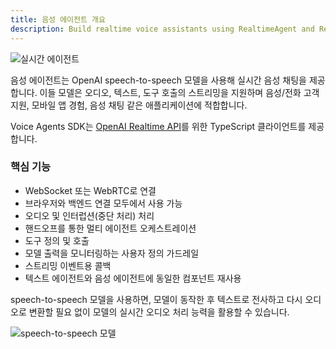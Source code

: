 ```yaml
---
title: 음성 에이전트 개요
description: Build realtime voice assistants using RealtimeAgent and RealtimeSession
---
```



![실시간 에이전트](https://cdn.openai.com/API/docs/images/diagram-speech-to-speech.png)

음성 에이전트는 OpenAI speech-to-speech 모델을 사용해 실시간 음성 채팅을 제공합니다. 이들 모델은 오디오, 텍스트, 도구 호출의 스트리밍을 지원하며 음성/전화 고객 지원, 모바일 앱 경험, 음성 채팅 같은 애플리케이션에 적합합니다.

Voice Agents SDK는 [OpenAI Realtime API](https://platform.openai.com/docs/guides/realtime)를 위한 TypeScript 클라이언트를 제공합니다.

<LinkCard
  title="빠른 시작"
  href="/openai-agents-js/ko/guides/voice-agents/quickstart"
  description="단 몇 분 만에 OpenAI Agents SDK로 첫 실시간 음성 어시스턴트를 구축하세요."
/>

### 핵심 기능

- WebSocket 또는 WebRTC로 연결
- 브라우저와 백엔드 연결 모두에서 사용 가능
- 오디오 및 인터럽션(중단 처리) 처리
- 핸드오프를 통한 멀티 에이전트 오케스트레이션
- 도구 정의 및 호출
- 모델 출력을 모니터링하는 사용자 정의 가드레일
- 스트리밍 이벤트용 콜백
- 텍스트 에이전트와 음성 에이전트에 동일한 컴포넌트 재사용

speech-to-speech 모델을 사용하면, 모델이 동작한 후 텍스트로 전사하고 다시 오디오로 변환할 필요 없이 모델의 실시간 오디오 처리 능력을 활용할 수 있습니다.

![speech-to-speech 모델](https://cdn.openai.com/API/docs/images/diagram-chained-agent.png)
